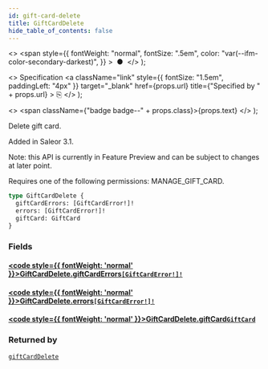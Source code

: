 ```yaml
---
id: gift-card-delete
title: GiftCardDelete
hide_table_of_contents: false
---
```


  <>
    <span
      style={{
        fontWeight: "normal",
        fontSize: ".5em",
        color: "var(--ifm-color-secondary-darkest)",
      }}
    >
      &nbsp;●&nbsp;
    </span>
  </>
);

  <>
    Specification
    <a
      className="link"
      style={{ fontSize: "1.5em", paddingLeft: "4px" }}
      target="\_blank"
      href={props.url}
      title={"Specified by " + props.url}
    >
      ⎘
    </a>
  </>
);

  <>
    <span className={"badge badge--" + props.class}>{props.text}</span>
  </>
);

Delete gift card.

Added in Saleor 3.1.

Note: this API is currently in Feature Preview and can be subject to changes at later point.

Requires one of the following permissions: MANAGE_GIFT_CARD.

```graphql
type GiftCardDelete {
  giftCardErrors: [GiftCardError!]!
  errors: [GiftCardError!]!
  giftCard: GiftCard
}
```

### Fields

#### [<code style={{ fontWeight: 'normal' }}>GiftCardDelete.<b>giftCardErrors</b></code>](#)<Bullet />[`[GiftCardError!]!`](../../api-reference/gift-cards/objects/gift-card-error) <Badge class="secondary" text="non-null"/> <Badge class="secondary" text="object"/> <Badge class="secondary" text="gift-cards"/>

>

#### [<code style={{ fontWeight: 'normal' }}>GiftCardDelete.<b>errors</b></code>](#)<Bullet />[`[GiftCardError!]!`](../../api-reference/gift-cards/objects/gift-card-error) <Badge class="secondary" text="non-null"/> <Badge class="secondary" text="object"/> <Badge class="secondary" text="gift-cards"/>

>

#### [<code style={{ fontWeight: 'normal' }}>GiftCardDelete.<b>giftCard</b></code>](#)<Bullet />[`GiftCard`](../../api-reference/gift-cards/objects/gift-card) <Badge class="secondary" text="object"/> <Badge class="secondary" text="gift-cards"/>

>

### Returned by

[`giftCardDelete`](../../api-reference/gift-cards/mutations/gift-card-delete) <Badge class="secondary" text="mutation"/>
